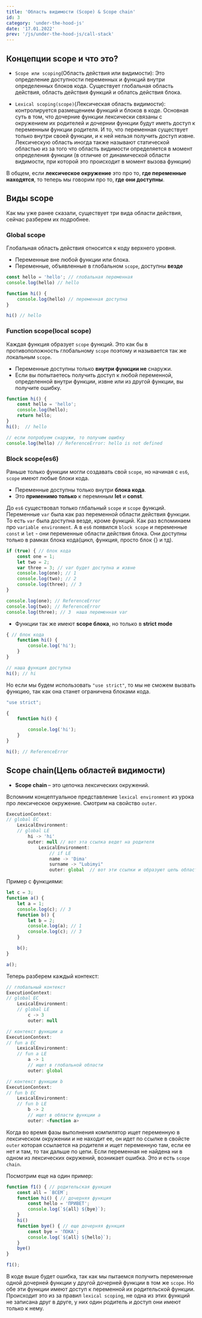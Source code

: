 ---
title: 'Область видимости (Scope) & Scope chain'
id: 3
category: 'under-the-hood-js'
date: '17.01.2022'
prev: '/js/under-the-hood-js/call-stack'
---


## Концепции scope и что это?

* `Scope или scoping`(Область действия или видимости): Это определение доступности переменных и функций внутри определенных блоков кода. Существует глобальная область действия, область действия функций и облатсь действия блока.  

* `Lexical scoping(scope)`(Лексическая область видимости): контролируется размещением функций и блоков в коде. Основная суть в том, что дочерние функции лексически связаны с окружением их родителей и дочернии функции будут иметь доступ к переменным функции родителя. И то, что переменная существует только внутри своей функции, и к ней нельзя получить доступ извне.
Лексическую область иногда также называют статической областью из за того что область видимости определяется в момент определения функции (в отличие от динамической области видимости, при которой это происходит в момент вызова функции)

В общем, если <b>лексическое окружение</b> это про то, <b>где переменные находятся</b>, то теперь мы говорим про то, <b>где они доступны</b>.

## Виды scope
Как мы уже ранее сказали, существует три вида области действия, сейчас разберем их подробнее.

### Global scope
Глобальная область действия относится к коду верхнего уровня.
* Переменные вне любой функции или блока.
* Переменные, объявленные в глобальном `scope`, доступны <b>везде</b>

```javaScript
const hello = 'hello'; // глобальная переменная
console.log(hello) // hello

function hi() {
    console.log(hello) // переменная доступна
}

hi() // hello 
```
### Function scope(local scope)
Каждая функция образует `scope` функций. Это как бы в противоположность глобальному `scope` поэтому и называется так же локальным `scope`.

* Переменные доступны только <b>внутри функции не</b> снаружи.
* Если вы попытаетесь получить доступ к любой переменной, определенной внутри функции, извне или из другой функции, вы получите ошибку.

```javaScript
function hi() {
    const hello = 'hello';
    console.log(hello);
    return hello;
}
hi();  // hello

// если попробуем снаружи, то получим ошибку
console.log(hello) // ReferenceError: hello is not defined
```
### Block scope(es6)
Раньше только функции могли создавать свой `scope`, но начиная с `es6`, `scope` имеют любые блоки кода.

* Переменные доступны только внутри <b>блока кода</b>.
* Это <b>применимо только</b> к перемнным <b>let</b> и <b>const</b>.

До `es6` существовал только глбальный `scope` и `scope` функций. Переменные `var` была как раз переменной области действия функции.
То есть `var` была доступна везде, кроме функций. Как раз вспоминаем про `variable environment`.
А в `es6` появился `block scope` и переменные `const` и `let` - они переменные области действия блока. Они доступны только в рамках блока кода(цикл, функция, просто блок {} и тд).

```javaScript
if (true) { // блок кода
    const one = 1;
    let two = 2;
    var three = 3; // var будет доступна и извне
    console.log(one); // 1
    console.log(two); // 2
    console.log(three); // 3
}

console.log(one); // ReferenceError
console.log(two); // ReferenceError
console.log(three); // 3  наша переменная var
```
* Функции так же имеют <b>scope блока</b>, но только в <b>strict mode</b>
```javaScript
{ // блок кода
    function hi() {
        console.log('hi');
    }
}

// наша функция доступна
hi(); // hi
```
Но если мы будем использовать `"use strict"`, то мы не сможем вызвать функцию, так как она станет ограничена блоками кода.
```javaScript
"use strict";

{
    function hi() {

        console.log('hi');
    }
}

hi(); // ReferenceError
```
## Scope chain(Цепь областей видимости)

* <b>Scope chain </b> – это цепочка лексических окружений.

Вспомним концептуальное представление `lexical environment` из урока про лексическое окружение. 
Смотрим на свойство `outer`.
```javascript
ExecutionContext:
// global EC
    LexicalEnvironment:
    // global LE
        hi -> 'hi'
        outer: null // вот эта ссылка ведет на родителя
            LexicalEnvironment:
                // if LE
                name -> 'Dima' 
                surname -> "Lubimyi"
                outer: global  // вот эти ссылки и образуют цепь областей видимости
```
Пример с функциями:

```javascript
let c = 3;
function a() {
    let a = 1;
    console.log(c); // 3
    function b() {
        let b = 2;
        console.log(a); // 1
        console.log(с); // 3
    }

    b();
}

a();
```
Теперь разберем каждый контекст:
```javascript
// глобальный контекст
ExecutionContext:
// global EC
    LexicalEnvironment:
    // global LE
        c -> 3
        outer: null 

// контекст функции a
ExecutionContext:
// fun a EC
    LexicalEnvironment:
    // fun a LE
        a -> 1
        // ищет в глобальной области
        outer: global  

// контекст функции b
ExecutionContext:
// fun b EC
    LexicalEnvironment:
    // fun b LE
        b -> 2
        // ищет в области функции a
        outer: <function a>   

```
Когда во время фазы выполнения компилятор ищет переменную в лексическом окружении и не находит ее, он идет по ссылке в свойсте `outer` которая ссылается на родителя и ищет переменную там, если ее нет и там, то так дальше по цепи.
Если переменная не найдена ни в одном из лексических окружений, возникает ошибка.
Это и есть `scope chain`. <br/>

Посмотрим еще на один пример:
```javaScript
function f1() { // родительская функция
    const all = `ВСЕМ`;
    function hi() { // дочерняя функция
        const hello = 'ПРИВЕТ';
        console.log(`${all} ${bye}`);
    }
    hi()
    function bye() { // еще дочерняя функция
        const bye = 'ПОКА';
        console.log(`${all} ${hello}`);
    }
    bye()
}

f1();
```

В коде выше будет ошибка, так как мы пытаемся получить переменные одной дочерней функции у другой дочерней функции в том же `scope`.
Но обе эти функции имеют доступ к переменной их родительской функции.
Происходит это из за правил `lexical scoping`, не одна из этих функций не записана друг в друге, у них один родитель и доступ они имеют только к нему.
